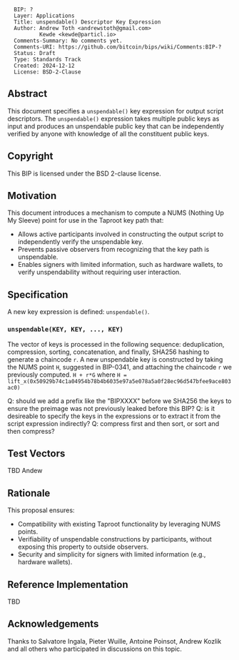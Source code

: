 <pre>
  BIP: ?
  Layer: Applications
  Title: unspendable() Descriptor Key Expression
  Author: Andrew Toth <andrewstoth@gmail.com>
          Kewde <kewde@particl.io>
  Comments-Summary: No comments yet.
  Comments-URI: https://github.com/bitcoin/bips/wiki/Comments:BIP-?
  Status: Draft
  Type: Standards Track
  Created: 2024-12-12
  License: BSD-2-Clause
</pre>

==Abstract==
This document specifies a <tt>unspendable()</tt> key expression for output script descriptors. The <tt>unspendable()</tt> expression takes multiple public keys as input and produces an unspendable public key that can be independently verified by anyone with knowledge of all the constituent public keys.

==Copyright==

This BIP is licensed under the BSD 2-clause license.

==Motivation==

This document introduces a mechanism to compute a NUMS (Nothing Up My Sleeve) point for use in the Taproot key path that:
* Allows active participants involved in constructing the output script to independently verify the unspendable key.
* Prevents passive observers from recognizing that the key path is unspendable.
* Enables signers with limited information, such as hardware wallets, to verify unspendability without requiring user interaction.

==Specification==

A new key expression is defined: <tt>unspendable()</tt>.

===<tt>unspendable(KEY, KEY, ..., KEY)</tt>===

The vector of keys is processed in the following sequence: deduplication, compression, sorting, concatenation, and finally, SHA256 hashing to generate a chaincode <tt>r</tt>.
A new unspendable key is constructed by taking the NUMS point <tt>H</tt>, suggested in BIP-0341, and attaching the chaincode <tt>r</tt> we previously computed.
<tt>H + r*G</tt> where <tt>H = lift_x(0x50929b74c1a04954b78b4b6035e97a5e078a5a0f28ec96d547bfee9ace803ac0)</tt>

Q: should we add a prefix like the "BIPXXXX" before we SHA256 the keys to ensure the preimage was not previously leaked before this BIP?
Q: is it desireable to specify the keys in the expressions or to extract it from the script expression indirectly?
Q: compress first and then sort, or sort and then compress?

==Test Vectors==

TBD Andew

==Rationale==

This proposal ensures:
* Compatibility with existing Taproot functionality by leveraging NUMS points.
* Verifiability of unspendable constructions by participants, without exposing this property to outside observers.
* Security and simplicity for signers with limited information (e.g., hardware wallets).


==Reference Implementation==

TBD

==Acknowledgements==

Thanks to Salvatore Ingala, Pieter Wuille, Antoine Poinsot, Andrew Kozlik and all others who
participated in discussions on this topic.